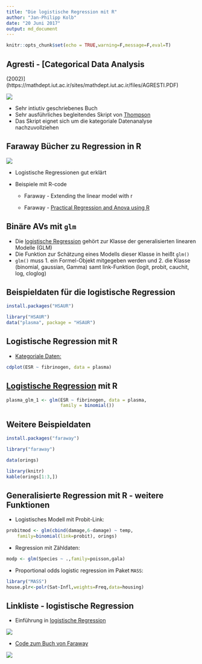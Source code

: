 ```yaml
---
title: "Die logistische Regression mit R"
author: "Jan-Philipp Kolb"
date: "20 Juni 2017"
output: md_document
---
```


```r
knitr::opts_chunk$set(echo = TRUE,warning=F,message=F,eval=T)
```


## Agresti - [Categorical Data Analysis
 (2002)](https://mathdept.iut.ac.ir/sites/mathdept.iut.ac.ir/files/AGRESTI.PDF)

![](https://github.com/Japhilko/IntroR/raw/master/2017/slides/figure/CDAagresti.PNG)

-  Sehr intiutiv geschriebenes Buch
-  Sehr ausführliches begleitendes Skript von [Thompson](http://statweb.stanford.edu/~owen/courses/306a/Splusdiscrete2.pdf)
-  Das Skript eignet sich um die kategoriale Datenanalyse nachzuvollziehen

## Faraway Bücher zu Regression in R

![](https://github.com/Japhilko/IntroR/raw/master/2017/slides/figure/Faraway.PNG)

-  Logistische Regressionen gut erklärt
-  Beispiele mit R-code

    - Faraway - Extending the linear model with r

    - Faraway - [Practical Regression and Anova using R](https://cran.r-project.org/doc/contrib/Faraway-PRA.pdf)
    
    
## Binäre AVs mit `glm`

-  Die [logistische Regression](http://data.princeton.edu/R/glms.html) gehört zur Klasse der generalisierten linearen Modelle (GLM)
-  Die Funktion zur Schätzung eines Modells dieser Klasse in heißt `glm()`
-  `glm()` muss 1. ein Formel-Objekt mitgegeben werden und 2. die Klasse (binomial, gaussian, Gamma) samt link-Funktion (logit, probit, cauchit, log, cloglog)

## Beispieldaten für die logistische Regression 

```r
install.packages("HSAUR")
```

```r
library("HSAUR")
data("plasma", package = "HSAUR")
```

##  Logistische Regression mit R

- [Kategoriale Daten: ](http://homepage.univie.ac.at/herbert.nagel/KategorialeDaten.pdf)

```r
cdplot(ESR ~ fibrinogen, data = plasma)
```

## [Logistische Regression](http://ww2.coastal.edu/kingw/statistics/R-tutorials/logistic.html) mit R

```r
plasma_glm_1 <- glm(ESR ~ fibrinogen, data = plasma, 
                    family = binomial())
```


## Weitere Beispieldaten

```r
install.packages("faraway")
```


```r
library("faraway")
```


```r
data(orings)
```

```r
library(knitr)
kable(orings[1:3,])
```


## Generalisierte Regression mit R - weitere Funktionen

- Logistisches Modell mit Probit-Link:

```r
probitmod <- glm(cbind(damage,6-damage) ~ temp, 
	family=binomial(link=probit), orings)
```

- Regression mit Zähldaten:

```r
modp <- glm(Species ~ .,family=poisson,gala)
```

- Proportional odds logistic regression im Paket `MASS`:

```r
library("MASS")
house.plr<-polr(Sat~Infl,weights=Freq,data=housing)
```

## Linkliste - logistische Regression

-  Einführung in [logistische Regression](http://ww2.coastal.edu/kingw/statistics/R-tutorials/logistic.html)

![](https://github.com/Japhilko/IntroR/raw/master/2017/slides/figure/Rtutorials.PNG)

-  [Code zum Buch von Faraway](http://www.maths.bath.ac.uk/~jjf23/ELM/scripts/binary.R)

![](https://github.com/Japhilko/IntroR/raw/master/2017/slides/figure/orings.PNG)
